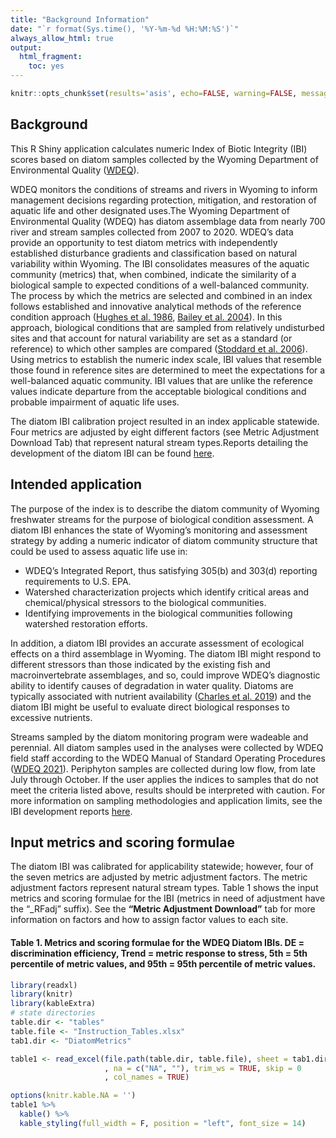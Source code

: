 ```yaml
---
title: "Background Information"
date: "`r format(Sys.time(), '%Y-%m-%d %H:%M:%S')`"
always_allow_html: true
output:
  html_fragment:
    toc: yes
---
```


```r
knitr::opts_chunk$set(results='asis', echo=FALSE, warning=FALSE, message = FALSE)
```

## Background
This R Shiny application calculates numeric Index of Biotic Integrity (IBI) scores based on diatom samples collected by the Wyoming Department of Environmental Quality ([WDEQ](https://deq.wyoming.gov/)).

WDEQ monitors the conditions of streams and rivers in Wyoming to inform management decisions regarding protection, mitigation, and restoration of aquatic life and other designated uses.The Wyoming Department of Environmental Quality (WDEQ) has diatom assemblage data from nearly 700 river and stream samples collected from 2007 to 2020. WDEQ’s data provide an opportunity to test diatom metrics with independently established disturbance gradients and classification based on natural variability within Wyoming. The IBI consolidates measures of the aquatic community (metrics) that, when combined, indicate the similarity of a biological sample to expected conditions of a well-balanced community. The process by which the metrics are selected and combined in an index follows established and innovative analytical methods of the reference condition approach ([Hughes et al. 1986](https://link.springer.com/article/10.1007/BF01866767), [Bailey et al. 2004](https://link.springer.com/book/10.1007/978-1-4419-8885-0)). In this approach, biological conditions that are sampled from relatively undisturbed sites and that account for natural variability are set as a standard (or reference) to which other samples are compared ([Stoddard et al. 2006](https://esajournals.onlinelibrary.wiley.com/doi/10.1890/1051-0761%282006%29016%5B1267%3ASEFTEC%5D2.0.CO%3B2)). Using metrics to establish the numeric index scale, IBI values that resemble those found in reference sites are determined to meet the expectations for a well-balanced aquatic community. IBI values that are unlike the reference values indicate departure from the acceptable biological conditions and probable impairment of aquatic life uses. 

The diatom IBI calibration project resulted in an index applicable statewide. Four metrics are adjusted by eight different factors (see Metric Adjustment Download Tab) that represent natural stream types.Reports detailing the development of the diatom IBI can be found [here](https://github.com/Blocktt/ShinyAppDocuments/tree/main/WDEQtools/Reports).

## Intended application
The purpose of the index is to describe the diatom community of Wyoming freshwater streams for the purpose of biological condition assessment. A diatom IBI enhances the state of Wyoming’s monitoring and assessment strategy by adding a numeric indicator of diatom community structure that could be used to assess aquatic life use in:

* WDEQ’s Integrated Report, thus satisfying 305(b) and 303(d) reporting requirements to U.S. EPA.
* Watershed characterization projects which identify critical areas and chemical/physical stressors to the biological communities.
* Identifying improvements in the biological communities following watershed restoration efforts.

In addition, a diatom IBI provides an accurate assessment of ecological effects on a third assemblage in Wyoming. The diatom IBI might respond to different stressors than those indicated by the existing fish and macroinvertebrate assemblages, and so, could improve WDEQ’s diagnostic ability to identify causes of degradation in water quality. Diatoms are typically associated with nutrient availability ([Charles et al. 2019](https://www.sciencedirect.com/science/article/abs/pii/S1470160X18306496)) and the diatom IBI might be useful to evaluate direct biological responses to excessive nutrients.

Streams sampled by the diatom monitoring program were wadeable and perennial. All diatom samples used in the analyses were collected by WDEQ field staff according to the WDEQ Manual of Standard Operating Procedures ([WDEQ 2021](https://deq.wyoming.gov/water-quality/watershed-protection/water-quality-assessment/)). Periphyton samples are collected during low flow, from late July through October. If the user applies the indices to samples that do not meet the criteria listed above, results should be interpreted with caution. For more information on sampling methodologies and application limits, see the IBI development reports [here](https://github.com/Blocktt/ShinyAppDocuments/tree/main/WDEQtools/Reports).

## Input metrics and scoring formulae
The diatom IBI was calibrated for applicability statewide; however, four of the seven metrics are adjusted by metric adjustment factors. The metric adjustment factors represent natural stream types. Table 1 shows the input metrics and scoring formulae for the IBI (metrics in need of adjustment have the "_RFadj" suffix). See the **"Metric Adjustment Download"** tab for more information on factors and how to assign factor values to each site.

#### Table 1. Metrics and scoring formulae for the WDEQ Diatom IBIs. DE = discrimination efficiency, Trend = metric response to stress, 5th = 5th percentile of metric values, and 95th = 95th percentile of metric values.
```r
library(readxl)
library(knitr)
library(kableExtra)
# state directories
table.dir <- "tables"
table.file <- "Instruction_Tables.xlsx"
tab1.dir <- "DiatomMetrics"

table1 <- read_excel(file.path(table.dir, table.file), sheet = tab1.dir
                     , na = c("NA", ""), trim_ws = TRUE, skip = 0
                     , col_names = TRUE)  

options(knitr.kable.NA = '')
table1 %>%
  kable() %>%
  kable_styling(full_width = F, position = "left", font_size = 14)
```
